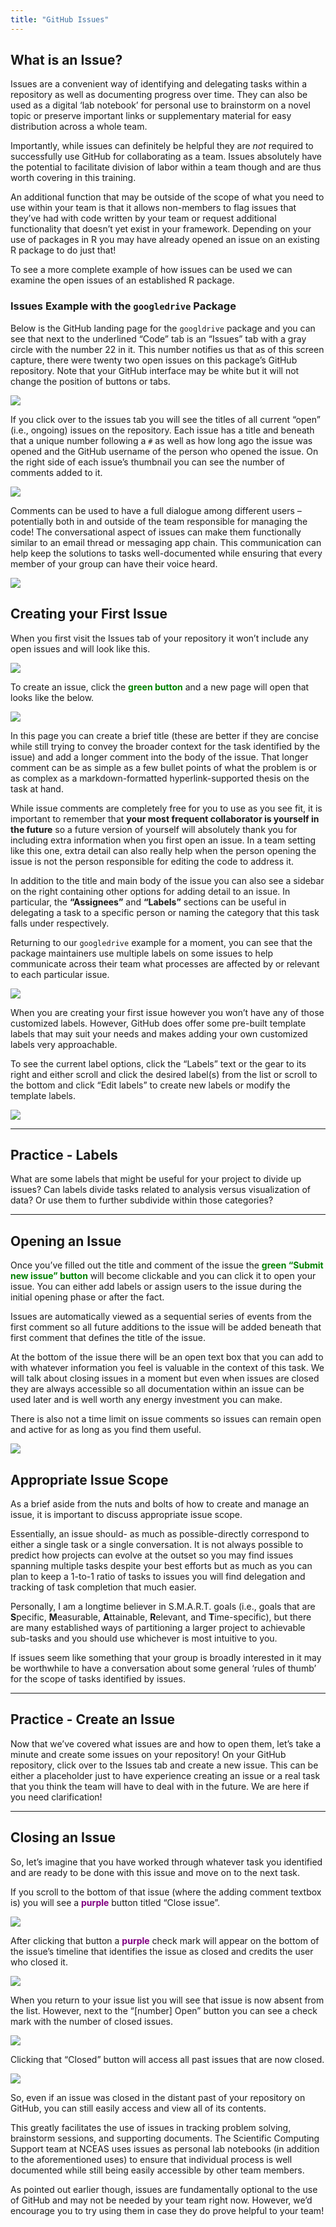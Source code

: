 ```yaml
---
title: "GitHub Issues"
---
```


## What is an Issue?

Issues are a convenient way of identifying and delegating tasks within a repository as well as documenting progress over time. They can also be used as a digital 'lab notebook' for personal use to brainstorm on a novel topic or preserve important links or supplementary material for easy distribution across a whole team.

Importantly, while issues can definitely be helpful they are *not* required to successfully use GitHub for collaborating as a team. Issues absolutely have the potential to facilitate division of labor within a team though and are thus worth covering in this training.

An additional function that may be outside of the scope of what you need to use within your team is that it allows non-members to flag issues that they've had with code written by your team or request additional functionality that doesn't yet exist in your framework. Depending on your use of packages in R you may have already opened an issue on an existing R package to do just that!

To see a more complete example of how issues can be used we can examine the open issues of an established R package.

### Issues Example with the `googledrive` Package

Below is the GitHub landing page for the `googldrive` package and you can see that next to the underlined "Code" tab is an "Issues" tab with a gray circle with the number 22 in it. This number notifies us that as of this screen capture, there were twenty two open issues on this package's GitHub repository. Note that your GitHub interface may be white but it will not change the position of buttons or tabs.

![](images/issues/issues-1-location-on-repo-page.png)

If you click over to the issues tab you will see the titles of all current "open" (i.e., ongoing) issues on the repository. Each issue has a title and beneath that a unique number following a `#` as well as how long ago the issue was opened and the GitHub username of the person who opened the issue. On the right side of each issue's thumbnail you can see the number of comments added to it.

![](images/issues/issues-2-main-page.png)

Comments can be used to have a full dialogue among different users -- potentially both in and outside of the team responsible for managing the code! The conversational aspect of issues can make them functionally similar to an email thread or messaging app chain. This communication can help keep the solutions to tasks well-documented while ensuring that every member of your group can have their voice heard.

![](images/issues/issues-2b-dialogue.png)

## Creating your First Issue

When you first visit the Issues tab of your repository it won't include any open issues and will look like this.

![](images/issues/issues-4-create-first-issue.png)

To create an issue, click the **<span style="color:green">green button</span>** and a new page will open that looks like the below.

![](images/issues/issues-5-issue-options.png)

In this page you can create a brief title (these are better if they are concise while still trying to convey the broader context for the task identified by the issue) and add a longer comment into the body of the issue. That longer comment can be as simple as a few bullet points of what the problem is or as complex as a markdown-formatted hyperlink-supported thesis on the task at hand.

While issue comments are completely free for you to use as you see fit, it is important to remember that **your most frequent collaborator is yourself in the future** so a future version of yourself will absolutely thank you for including extra information when you first open an issue. In a team setting like this one, extra detail can also really help when the person opening the issue is not the person responsible for editing the code to address it.

In addition to the title and main body of the issue you can also see a sidebar on the right containing other options for adding detail to an issue. In particular, the **"Assignees"** and **"Labels"** sections can be useful in delegating a task to a specific person or naming the category that this task falls under respectively.

Returning to our `googledrive` example for a moment, you can see that the package maintainers use multiple labels on some issues to help communicate across their team what processes are affected by or relevant to each particular issue.

![](images/issues/issues-3-label-example.png)

When you are creating your first issue however you won't have any of those customized labels. However, GitHub does offer some pre-built template labels that may suit your needs and makes adding your own customized labels very approachable.

To see the current label options, click the "Labels" text or the gear to its right and either scroll and click the desired label(s) from the list or scroll to the bottom and click "Edit labels" to create new labels or modify the template labels.

![](images/issues/issues-6-label-options.png)

---

## Practice - Labels

What are some labels that might be useful for your project to divide up issues? Can labels divide tasks related to analysis versus visualization of data? Or use them to further subdivide within those categories? 

---

## Opening an Issue

Once you've filled out the title and comment of the issue the **<span style="color:green">green "Submit new issue" button</span>** will become clickable and you can click it to open your issue. You can either add labels or assign users to the issue during the initial opening phase or after the fact.

Issues are automatically viewed as a sequential series of events from the first comment so all future additions to the issue will be added beneath that first comment that defines the title of the issue.

At the bottom of the issue there will be an open text box that you can add to with whatever information you feel is valuable in the context of this task. We will talk about closing issues in a moment but even when issues are closed they are always accessible so all documentation within an issue can be used later and is well worth any energy investment you can make.

There is also not a time limit on issue comments so issues can remain open and active for as long as you find them useful.

![](images/issues/issues-7-started-issue.png)

## Appropriate Issue Scope

As a brief aside from the nuts and bolts of how to create and manage an issue, it is important to discuss appropriate issue scope.

Essentially, an issue should- as much as possible-directly correspond to either a single task or a single conversation. It is not always possible to predict how projects can evolve at the outset so you may find issues spanning multiple tasks despite your best efforts but as much as you can plan to keep a 1-to-1 ratio of tasks to issues you will find delegation and tracking of task completion that much easier.

Personally, I am a longtime believer in S.M.A.R.T. goals (i.e., goals that are **S**pecific, **M**easurable, **A**ttainable, **R**elevant, and **T**ime-specific), but there are many established ways of partitioning a larger project to achievable sub-tasks and you should use whichever is most intuitive to you.

If issues seem like something that your group is broadly interested in it may be worthwhile to have a conversation about some general 'rules of thumb' for the scope of tasks identified by issues.

---

## Practice - Create an Issue

Now that we've covered what issues are and how to open them, let's take a minute and create some issues on your repository! On your GitHub repository, click over to the Issues tab and create a new issue. This can be either a placeholder just to have experience creating an issue or a real task that you think the team will have to deal with in the future. We are here if you need clarification!

---

## Closing an Issue

So, let's imagine that you have worked through whatever task you identified and are ready to be done with this issue and move on to the next task.

If you scroll to the bottom of that issue (where the adding comment textbox is) you will see a **<span style="color:purple">purple</span>** button titled "Close issue".

![](images/issues/issues-8-prepping-to-close-issue.png)

After clicking that button a **<span style="color:purple">purple</span>** check mark will appear on the bottom of the issue's timeline that identifies the issue as closed and credits the user who closed it.

![](images/issues/issues-9-closed-issue.png)

When you return to your issue list you will see that issue is now absent from the list. However, next to the "[number] Open" button you can see a check mark with the number of closed issues.

![](images/issues/issues-10-revisiting-issue-list.png)

Clicking that "Closed" button will access all past issues that are now closed.

![](images/issues/issues-11-finding-closed-issues.png)

So, even if an issue was closed in the distant past of your repository on GitHub, you can still easily access and view all of its contents.

This greatly facilitates the use of issues in tracking problem solving, brainstorm sessions, and supporting documents. The Scientific Computing Support team at NCEAS uses issues as personal lab notebooks (in addition to the aforementioned uses) to ensure that individual process is well documented while still being easily accessible by other team members.

As pointed out earlier though, issues are fundamentally optional to the use of GitHub and may not be needed by your team right now. However, we'd encourage you to try using them in case they do prove helpful to your team!

